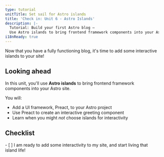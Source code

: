 ```yaml
---
type: tutorial
unitTitle: Set sail for Astro islands
title: 'Check in: Unit 6 - Astro Islands'
description: |-
  Tutorial: Build your first Astro blog —
  Use Astro islands to bring frontend framework components into your Astro site
i18nReady: true
---
```



Now that you have a fully functioning blog, it's time to add some interactive islands to your site!

## Looking ahead

In this unit, you'll use **Astro islands** to bring frontend framework components into your Astro site. 

You will:
- Add a UI framework, Preact, to your Astro project
- Use Preact to create an interactive greeting component
- Learn when you might _not_ choose islands for interactivity


<Box icon="check-list">

## Checklist

<Checklist key="interactivity">
- [ ] I am ready to add some interactivity to my site, and start living that island life!
</Checklist>
</Box>
